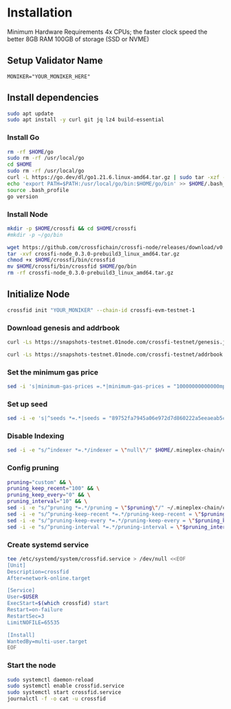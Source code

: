 # Installation
Minimum Hardware Requirements 4x CPUs; the faster clock speed the better 8GB RAM 100GB of storage (SSD or NVME)

## Setup Validator Name

```env
MONIKER="YOUR_MONIKER_HERE"
```

## Install dependencies

```bash
sudo apt update
sudo apt install -y curl git jq lz4 build-essential
```

### Install Go

```bash
rm -rf $HOME/go
sudo rm -rf /usr/local/go
cd $HOME
sudo rm -rf /usr/local/go
curl -L https://go.dev/dl/go1.21.6.linux-amd64.tar.gz | sudo tar -xzf - -C /usr/local
echo 'export PATH=$PATH:/usr/local/go/bin:$HOME/go/bin' >> $HOME/.bash_profile
source .bash_profile
go version
```

### Install Node

```bash
mkdir -p $HOME/crossfi && cd $HOME/crossfi
#mkdir -p ~/go/bin

wget https://github.com/crossfichain/crossfi-node/releases/download/v0.3.0-prebuild3/crossfi-node_0.3.0-prebuild3_linux_amd64.tar.gz
tar -xvf crossfi-node_0.3.0-prebuild3_linux_amd64.tar.gz
chmod +x $HOME/crossfi/bin/crossfid
mv $HOME/crossfi/bin/crossfid $HOME/go/bin
rm -rf crossfi-node_0.3.0-prebuild3_linux_amd64.tar.gz
```

## Initialize Node

```bash
crossfid init "YOUR_MONIKER" --chain-id crossfi-evm-testnet-1
```

### Download genesis and addrbook

```bash
curl -Ls https://snapshots-testnet.01node.com/crossfi-testnet/genesis.json > $HOME/.mineplex-chain/config/genesis.json

curl -Ls https://snapshots-testnet.01node.com/crossfi-testnet/addrbook.json > $HOME/.mineplex-chain/config/addrbook.json
```

### Set the minimum gas price

```bash
sed -i 's|minimum-gas-prices =.*|minimum-gas-prices = "10000000000000mpx"|g' $HOME/.mineplex-chain/config/app.toml
```

### Set up seed

```bash
sed -i -e 's|^seeds *=.*|seeds = "89752fa7945a06e972d7d860222a5eeaeab5c357@128.140.70.97:26656,dd83e3c7c4e783f8a46dbb010ec8853135d29df0@crossfi-testnet-seed.itrocket.net:36656"|' $HOME/.mineplex-chain/config/config.toml
```

### Disable Indexing

```bash
sed -i -e "s/^indexer *=.*/indexer = \"null\"/" $HOME/.mineplex-chain/config/config.toml
```

### Config pruning

```bash
pruning="custom" && \
pruning_keep_recent="100" && \
pruning_keep_every="0" && \
pruning_interval="10" && \
sed -i -e "s/^pruning *=.*/pruning = \"$pruning\"/" ~/.mineplex-chain/config/app.toml && \
sed -i -e "s/^pruning-keep-recent *=.*/pruning-keep-recent = \"$pruning_keep_recent\"/" ~/.mineplex-chain/config/app.toml && \
sed -i -e "s/^pruning-keep-every *=.*/pruning-keep-every = \"$pruning_keep_every\"/" ~/.mineplex-chain/config/app.toml && \
sed -i -e "s/^pruning-interval *=.*/pruning-interval = \"$pruning_interval\"/" ~/.mineplex-chain/config/app.toml
```

### Create systemd service

```bash
tee /etc/systemd/system/crossfid.service > /dev/null <<EOF
[Unit]
Description=crossfid
After=network-online.target

[Service]
User=$USER
ExecStart=$(which crossfid) start
Restart=on-failure
RestartSec=3
LimitNOFILE=65535

[Install]
WantedBy=multi-user.target
EOF
```

### Start the node

```bash
sudo systemctl daemon-reload
sudo systemctl enable crossfid.service
sudo systemctl start crossfid.service
journalctl -f -o cat -u crossfid
```
